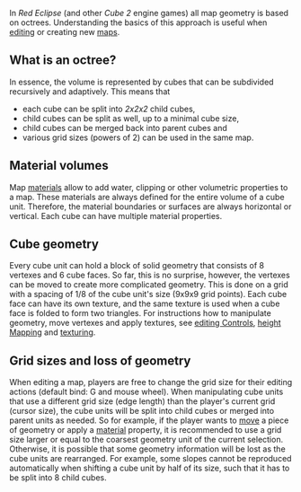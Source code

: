 In ''Red Eclipse'' (and other ''Cube 2'' engine games) all map geometry is based on octrees. Understanding the basics of this approach is useful when [[editing]] or creating new [[official Maps|maps]].

==What is an octree?==
In essence, the volume is represented by cubes that can be subdivided recursively and adaptively. This means that 
* each cube can be split into ''2x2x2'' child cubes,
* child cubes can be split as well, up to a minimal cube size,
* child cubes can be merged back into parent cubes and
* various grid sizes (powers of 2) can be used in the same map.

==Material volumes==
Map [[materials]] allow to add water, clipping or other volumetric properties to a map. These materials are always defined for the entire volume of a cube unit. Therefore, the material boundaries or surfaces are always horizontal or vertical. Each cube can have multiple material properties.

==Cube geometry==
Every cube unit can hold a block of solid geometry that consists of 8 vertexes and 6 cube faces. So far, this is no surprise, however, the vertexes can be moved to create more complicated geometry. This is done on a grid with a spacing of 1/8 of the cube unit's size (9x9x9 grid points). Each cube face can have its own texture, and the same texture is used when a cube face is folded to form two triangles. For instructions how to manipulate geometry, move vertexes and apply textures, see [[editing Controls]], [[height Mapping]] and [[texturing]].

==Grid sizes and loss of geometry==
When editing a map, players are free to change the grid size for their editing actions (default bind: G and mouse wheel). When manipulating cube units that use a different grid size (edge length) than the player's current grid (cursor size), the cube units will be split into child cubes or merged into parent units as needed.
So for example, if the player wants to [[Editing Controls|move]] a piece of geometry or apply a [[materials|material]] property, it is recommended to use a grid size larger or equal to the coarsest geometry unit of the current selection. Otherwise, it is possible that some geometry information will be lost as the cube units are rearranged. For example, some slopes cannot be reproduced automatically when shifting a cube unit by half of its size, such that it has to be split into 8 child cubes.